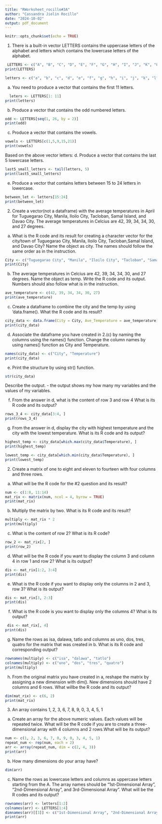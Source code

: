 ```yaml
---
title: "RWorksheet_rocillo#3A"
author: "Cassandra Jielin Rocillo"
date: "2024-10-02"
output: pdf_document
---
```


```r
knitr::opts_chunk$set(echo = TRUE)
```

1. There is a built-in vector LETTERS contains the uppercase letters of the alphabet and letters which contains the lowercase letters of the alphabet.

```r
 LETTERS <- c("A", "B", "C", "D", "E", "F", "G", "H", "I", "J", "K", "L", "M", "N", "O", "P", "Q", "R", "S", "T", "U", "V", "W", "X", "Y", "Z" )
print(LETTERS)

letters <- c("a", "b", "c", "d", "e", "f", "g", "h", "i", "j", "k", "l", "m", "n", "o", "p", "q", "r", "s", "t", "u", "v", "w", "x", "y", "z")
```
a. You need to produce a vector that contains the first 11 letters.

```r
  leters <- LETTERS[1: 11]
print(letters)
```
b. Produce a vector that contains the odd numbered letters.

```r
odd <- LETTERS[seq(1, 26, by = 2)]
print(odd)
```
c. Produce a vector that contains the vowels.

```r
vowels <- LETTERS[c(1,5,9,15,21)]
print(vowels)
```
Based on the above vector letters:
d. Produce a vector that contains the last 5 lowercase letters.

```r
last5_small_letters <- tail(letters, 5)
print(last5_small_letters)
```
e. Produce a vector that contains letters between 15 to 24 letters in lowercase.

```r
between_let <- letters[15:24]
print(between_let)
```

2. Create a vector(not a dataframe) with the average temperatures in April for Tuguegarao City, Manila, Iloilo City, Tacloban, Samal Island, and Davao City. The average temperatures in Celcius are 42, 39, 34, 34, 30, and 27 degrees.

a. What is the R code and its result for creating a character vector for the city/town of Tuguegarao City, Manila, Iloilo City, Tacloban,Samal Island, and Davao City? Name the object as city. The names should follow the same order as in the instruction.

```r
City <- c("Tuguegarao City", "Manila", "Iloilo City", "Tacloban", "Samal Island", "Davao City")
print(City)
```
b. The average temperatures in Celcius are 42, 39, 34, 34, 30, and 27 degrees.
Name the object as temp. Write the R code and its output. Numbers should also follow
what is in the instruction.

```r
ave_temperature <- c(42, 39, 34, 34, 30, 27)
print(ave_temperature)
```

c. Create a dataframe to combine the city and the temp by using ‘data.frame(). What the R code and its result?

```r
city_data <- data.frame(City = City, Ave_Temperature = ave_temperature)
print(city_data)
```

d. Associate the dataframe you have created in 2.(c) by naming the columns using the names() function. Change the column names by using names() function as City and Temperature. 

```r
names(city_data) <- c("City", "Temperature")
print(city_data)
```

e. Print the structure by using str() function. 

```r
str(city_data)
```

Describe the output.
  - the output shows my how many my variables and the values of my variables.
  
f. From the answer in d, what is the content of row 3 and row 4 What is its R code and its output?

```r
rows_3_4 <- city_data[3:4, ]
print(rows_3_4)
```

g. From the answer in d, display the city with highest temperature and the city with the lowest temperature. What is its R code and its output?

```r
highest_temp <- city_data[which.max(city_data$Temperature), ]
print(highest_temp)
```
```r
lowest_temp <- city_data[which.min(city_data$Temperature), ]
print(lowest_temp)
```
2. Create a matrix of one to eight and eleven to fourteen with four columns and three rows.
a. What will be the R code for the #2 question and its result?

```r
num <- c(1:8, 11:14)
mat_rix <- matrix(num, ncol = 4, byrow = TRUE)
print(mat_rix)
```
b. Multiply the matrix by two. What is its R code and its result?

```r
multiply <- mat_rix * 2
print(multiply)
```
c. What is the content of row 2? What is its R code?

```r
row_2 <- mat_rix[2, ]
print(row_2)
```
d. What will be the R code if you want to display the column 3 and column 4 in row 1 and row 2? What is its output?

```r
dis <- mat_rix[1:2, 3:4]
print(dis)
```
e. What is the R code if you want to display only the columns in 2 and 3, row 3? What is its output?

```r
dis <- mat_rix[3, 2:3]
print(dis)
```
f. What is the R code is you want to display only the columns 4? What is its output?

```r
 dis <- mat_rix[, 4]
print(dis)
```
g. Name the rows as isa, dalawa, tatlo and columns as uno, dos, tres, quatro for the matrix that was created in b.
What is its R code and corresponding output?

```r
rownames(multiply) <- c("isa", "dalawa", "tatlo")
colnames(multiply) <- c("uno", "dos", "tres", "quatro")
print(multiply)
```
h. From the original matrix you have created in a, reshape the matrix by assigning a new dimension with dim(). 
New dimensions should have 2 columns and 6 rows. 
What willbe the R code and its output?

```r
dim(mat_rix) <- c(6, 2)
print(mat_rix)
```
3. An array contains 1, 2, 3, 6, 7, 8, 9, 0, 3, 4, 5, 1
a. Create an array for the above numeric values. Each values will be repeated twice. 
What will be the R code if you are to create a three-dimensional array with 4 columns and 2 rows.What will be its output?

```r
num <- c(1, 2, 3, 6, 7, 8, 9, 0, 3, 4, 5, 1)
repeat_num <- rep(num, each = 2)
arr <- array(repeat_num, dim = c(2, 4, 3))
print(arr)
```
b. How many dimensions do your array have?

```r
dim(arr)
```
c. Name the rows as lowercase letters and columns as uppercase letters starting from the A. 
The array names should be “1st-Dimensional Array”, “2nd-Dimensional Array”, and 3rd-Dimensional Array”. What will be the R codes and its output?

```r
rownames(arr) <- letters[1:2]
colnames(arr) <- LETTERS[1:4]
dimnames(arr)[[3]] <- c("1st-Dimensional Array", "2nd-Dimensional Array", "3rd-Dimensional Array")
print(arr)
```

